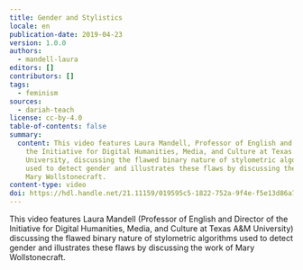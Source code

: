 ```yaml
---
title: Gender and Stylistics
locale: en
publication-date: 2019-04-23
version: 1.0.0
authors:
  - mandell-laura
editors: []
contributors: []
tags:
  - feminism
sources:
  - dariah-teach
license: cc-by-4.0
table-of-contents: false
summary:
  content: This video features Laura Mandell, Professor of English and Director of
    the Initiative for Digital Humanities, Media, and Culture at Texas A&M
    University, discussing the flawed binary nature of stylometric algorithms
    used to detect gender and illustrates these flaws by discussing the work of
    Mary Wollstonecraft.
content-type: video
doi: https://hdl.handle.net/21.11159/019595c5-1822-752a-9f4e-f5e13d86a7d7
---
```

This video features Laura Mandell (Professor of English and Director of the Initiative for Digital Humanities, Media, and Culture at Texas A\&M University) discussing the flawed binary nature of stylometric algorithms used to detect gender and illustrates these flaws by discussing the work of Mary Wollstonecraft.

<VideoCard provider="youtube" id="j1_ANz7FH4w" title="DH in Practice" src="/assets/content/assets/en/resources/hosted/gender-and-stylistics/laura-mandell.jpg" subtitle="Gender and Stylistics" />
